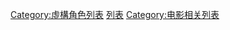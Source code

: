 {{Catnav|頁面分類|列表|艺术相關列表|电影相关列表|虛構角色列表}}
{{Catnav|頁面分類|列表|人物列表|虛構角色列表}}
{{Catnav|頁面分類|人文學科|文学|虛構|虛構事物|虛構角色|虚构角色列表}}
{{Catnav|頁面分類|列表|文化相關列表|娛樂列表|电影相關列表|电影列表}}

[[Category:虛構角色列表|Category:虛構角色列表]]

[[Category:電影角色|列表]]
[[Category:电影相关列表|Category:电影相关列表]]